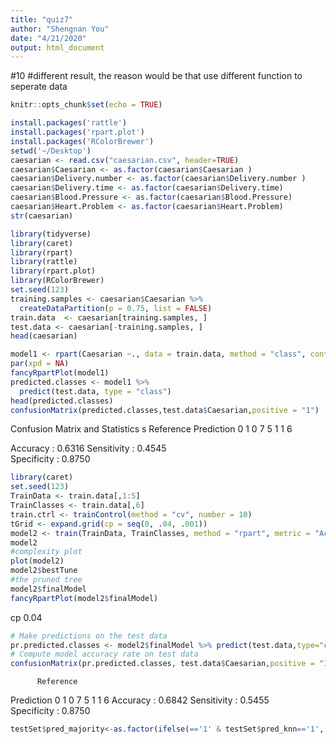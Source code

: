 ```yaml
---
title: "quiz7"
author: "Shengnan You"
date: "4/21/2020"
output: html_document
---
```


#10
#different result, the reason would be that use different function to seperate data

```r
knitr::opts_chunk$set(echo = TRUE)
```

```r
install.packages('rattle')
install.packages('rpart.plot')
install.packages('RColorBrewer')
setwd('~/Desktop')
caesarian <- read.csv("caesarian.csv", header=TRUE)
caesarian$Caesarian <- as.factor(caesarian$Caesarian )
caesarian$Delivery.number <- as.factor(caesarian$Delivery.number )
caesarian$Delivery.time <- as.factor(caesarian$Delivery.time)
caesarian$Blood.Pressure <- as.factor(caesarian$Blood.Pressure)
caesarian$Heart.Problem <- as.factor(caesarian$Heart.Problem)
str(caesarian)
```
```r
library(tidyverse)
library(caret)
library(rpart)
library(rattle)
library(rpart.plot)
library(RColorBrewer)
set.seed(123)
training.samples <- caesarian$Caesarian %>%
  createDataPartition(p = 0.75, list = FALSE)
train.data  <- caesarian[training.samples, ]
test.data <- caesarian[-training.samples, ]
head(caesarian)
```

```r
model1 <- rpart(Caesarian ~., data = train.data, method = "class", control = list(cp = 0, maxcompete = 0, maxsurrogate = 0, xval = 0, minsplit = 10, minbucket = 5))
par(xpd = NA)
fancyRpartPlot(model1)
predicted.classes <- model1 %>% 
  predict(test.data, type = "class")
head(predicted.classes)
confusionMatrix(predicted.classes,test.data$Caesarian,positive = "1")
```
Confusion Matrix and Statistics
s
          Reference
Prediction 0 1
         0 7 5
         1 1 6

Accuracy : 0.6316
            Sensitivity : 0.4545          
            Specificity : 0.8750  

```r
library(caret)
set.seed(123)
TrainData <- train.data[,1:5]
TrainClasses <- train.data[,6]
train.ctrl <- trainControl(method = "cv", number = 10)
tGrid <- expand.grid(cp = seq(0, .04, .001))
model2 <- train(TrainData, TrainClasses, method = "rpart", metric = "Accuracy", trControl = train.ctrl, tuneGrid = tGrid)
model2
#complexity plot
plot(model2)
model2$bestTune
#the pruned tree
model2$finalModel
fancyRpartPlot(model2$finalModel)
```
cp 0.04
```r
# Make predictions on the test data
pr.predicted.classes <- model2$finalModel %>% predict(test.data,type="class")
# Compute model accuracy rate on test data
confusionMatrix(pr.predicted.classes, test.data$Caesarian,positive = "1")
```
          Reference
Prediction 0 1
         0 7 5
         1 1 6
Accuracy : 0.6842 
Sensitivity : 0.5455          
Specificity : 0.8750  
```r
testSet$pred_majority<-as.factor(ifelse(=='1' & testSet$pred_knn=='1','Y',ifelse(testSet$pred_rf=='Y' & testSet$pred_lr=='Y','Y',ifelse(testSet$pred_knn=='Y' & testSet$pred_lr=='Y','Y','N'))))
```


